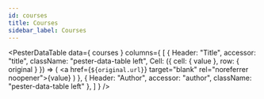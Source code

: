 ```yaml
---
id: courses
title: Courses
sidebar_label: Courses
---
```



<PesterDataTable
  data={ courses }
  columns={
    [
      {
        Header: "Title",
        accessor: "title",
        className: "pester-data-table left",
        Cell: ({ cell: { value }, row: { original } }) => (
          <a href={`${original.url}`} target="blank" rel="noreferrer noopener">{value}</a>
        )
      },
      {
        Header: "Author",
        accessor: "author",
        className: "pester-data-table left"
      },
    ]
  }
/>

<PesterDataButton
  text="Suggest New Course"
  editUrl="https://github.com/pester/docs/blob/master/docs/additional-resources/courses.data.js"
/>
